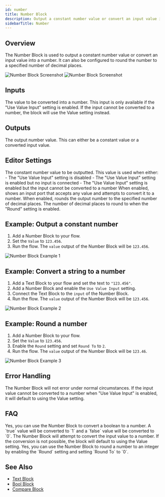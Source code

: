 ```yaml
---
id: number
title: Number Block
description: Output a constant number value or convert an input value into a number
sidebarTitle: Number
---
```


## Overview

The Number Block is used to output a constant number value or convert an input value into a number. It can also be configured to round the number to a specified number of decimal places.

<Frame>
  <img src="/block-reference/assets/number_light.png" alt="Number Block Screenshot" className="block dark:hidden" />
  <img src="/block-reference/assets/number_dark.png" alt="Number Block Screenshot" className="hidden dark:block" />
</Frame>

## Inputs

<ParamField path="input" type="any">
  The value to be converted into a number. This input is only available if the "Use Value Input" setting is enabled. If the input cannot be converted to a number, the block will use the Value setting instead.
</ParamField>

## Outputs

<ResponseField name="value" type="number">
  The output number value. This can either be a constant value or a converted input value.
</ResponseField>

## Editor Settings

<ParamField path="value" type="number" default={0}>
  The constant number value to be outputted. This value is used when either:
  - The "Use Value Input" setting is disabled
  - The "Use Value Input" setting is enabled but no input is connected
  - The "Use Value Input" setting is enabled but the input cannot be converted to a number
</ParamField>

<ParamField path="useValueInput" type="boolean">
  When enabled, shows an input port that accepts any value and attempts to convert it to a number.
</ParamField>

<ParamField path="round" type="boolean" default={false}>
  When enabled, rounds the output number to the specified number of decimal places.
</ParamField>

<ParamField path="roundTo" type="number" default={0}>
  The number of decimal places to round to when the "Round" setting is enabled.
</ParamField>

## Example: Output a constant number

1. Add a Number Block to your flow.
2. Set the `Value` to `123.456`.
3. Run the flow. The `value` output of the Number Block will be `123.456`.

<Frame>
  <img src="/images/number-block-example-01.png" alt="Number Block Example 1" />
</Frame>

## Example: Convert a string to a number

1. Add a Text Block to your flow and set the text to `"123.456"`.
2. Add a Number Block and enable the `Use Value Input` setting.
3. Connect the Text Block to the `input` of the Number Block.
4. Run the flow. The `value` output of the Number Block will be `123.456`.

<Frame>
  <img src="/images/number-block-example-02.png" alt="Number Block Example 2" />
</Frame>

## Example: Round a number

1. Add a Number Block to your flow.
2. Set the `Value` to `123.456`.
3. Enable the `Round` setting and set `Round To` to `2`.
4. Run the flow. The `value` output of the Number Block will be `123.46`.

<Frame>
  <img src="/images/number-block-example-03.png" alt="Number Block Example 3" />
</Frame>

## Error Handling

The Number Block will not error under normal circumstances. If the input value cannot be converted to a number when "Use Value Input" is enabled, it will default to using the Value setting.

## FAQ

<AccordionGroup>
  <Accordion title="Can I use the Number Block to convert a boolean to a number?">
    Yes, you can use the Number Block to convert a boolean to a number. A `true` value will be converted to `1` and a `false` value will be converted to `0`.
  </Accordion>

  <Accordion title="What happens if I connect a non-numeric value to the Input of the Number Block?">
    The Number Block will attempt to convert the input value to a number. If the conversion is not possible, the block will default to using the Value setting.
  </Accordion>

  <Accordion title="Can I use the Number Block to round a number to an integer?">
    Yes, you can use the Number Block to round a number to an integer by enabling the `Round` setting and setting `Round To` to `0`.
  </Accordion>
</AccordionGroup>

## See Also

- [Text Block](/block-reference/data/text)
- [Bool Block](/block-reference/data/bool)
- [Compare Block](/block-reference/logic/compare)
